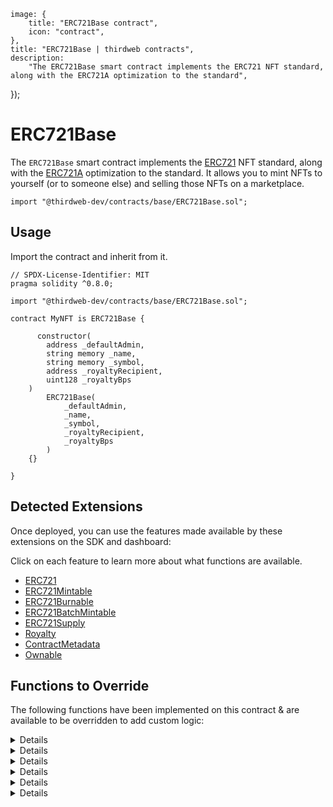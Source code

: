 
	image: {
		title: "ERC721Base contract",
		icon: "contract",
	},
	title: "ERC721Base | thirdweb contracts",
	description:
		"The ERC721Base smart contract implements the ERC721 NFT standard, along with the ERC721A optimization to the standard",
});

# ERC721Base

The `ERC721Base` smart contract implements the [ERC721](https://eips.ethereum.org/EIPS/eip-721) NFT standard,
along with the [ERC721A](https://www.erc721a.org/) optimization to the standard.
It allows you to mint NFTs to yourself (or to someone else) and selling those NFTs on a marketplace.

```solidity
import "@thirdweb-dev/contracts/base/ERC721Base.sol";
```

<GithubButtonLink href="https://github.com/thirdweb-dev/contracts/blob/main/contracts/base/ERC721Base.sol" />

## Usage

Import the contract and inherit from it.

```solidity
// SPDX-License-Identifier: MIT
pragma solidity ^0.8.0;

import "@thirdweb-dev/contracts/base/ERC721Base.sol";

contract MyNFT is ERC721Base {

	  constructor(
        address _defaultAdmin,
        string memory _name,
        string memory _symbol,
        address _royaltyRecipient,
        uint128 _royaltyBps
    )
        ERC721Base(
            _defaultAdmin,
            _name,
            _symbol,
            _royaltyRecipient,
            _royaltyBps
        )
    {}

}
```

## Detected Extensions

Once deployed, you can use the features made available by these extensions on the SDK and dashboard:

Click on each feature to learn more about what functions are available.

- [ERC721](/contracts/build/extensions/erc-721/ERC721)
- [ERC721Mintable](/contracts/build/extensions/erc-721/ERC721Mintable)
- [ERC721Burnable](/contracts/build/extensions/erc-721/ERC721Burnable)
- [ERC721BatchMintable](/contracts/build/extensions/erc-721/ERC721BatchMintable)
- [ERC721Supply](/contracts/build/extensions/erc-721/ERC721Supply)
- [Royalty](/contracts/build/extensions/general/Royalty)
- [ContractMetadata](/contracts/build/extensions/general/ContractMetadata)
- [Ownable](/contracts/build/extensions/general/Ownable)

## Functions to Override

The following functions have been implemented on this contract & are available to be overridden to add custom logic:

<Details id="tokenURI" summary="tokenURI">

```solidity
    /**
     *  @notice         Returns the metadata URI for an NFT.
     *  @dev            See `BatchMintMetadata` for handling of metadata in this contract.
     *
     *  @param _tokenId The tokenId of an NFT.
     */
    function tokenURI(uint256 _tokenId) public view virtual override returns (string memory) {
        string memory fullUriForToken = fullURI[_tokenId];
        if (bytes(fullUriForToken).length > 0) {
            return fullUriForToken;
        }

        string memory batchUri = _getBaseURI(_tokenId);
        return string(abi.encodePacked(batchUri, _tokenId.toString()));
    }

```

</Details>

<Details id="mintTo" summary="mintTo">

```solidity
    /**
     *  @notice          Lets an authorized address mint an NFT to a recipient.
     *  @dev             The logic in the `_canMint` function determines whether the caller is authorized to mint NFTs.
     *
     *  @param _to       The recipient of the NFT to mint.
     *  @param _tokenURI The full metadata URI for the NFT minted.
     */
    function mintTo(address _to, string memory _tokenURI) public virtual {
        require(_canMint(), "Not authorized to mint.");
        _setTokenURI(nextTokenIdToMint(), _tokenURI);
        _safeMint(_to, 1, "");
    }
```

</Details>

<Details id="batchMintTo" summary="batchMintTo">

```solidity
    /**
     *  @notice          Lets an authorized address mint multiple NFTs at once to a recipient.
     *  @dev             The logic in the `_canMint` function determines whether the caller is authorized to mint NFTs.
     *
     *  @param _to       The recipient of the NFT to mint.
     *  @param _quantity The number of NFTs to mint.
     *  @param _baseURI  The baseURI for the `n` number of NFTs minted. The metadata for each NFT is `baseURI/tokenId`
     *  @param _data     Additional data to pass along during the minting of the NFT.
     */
    function batchMintTo(
        address _to,
        uint256 _quantity,
        string memory _baseURI,
        bytes memory _data
    ) public virtual {
        require(_canMint(), "Not authorized to mint.");
        _batchMintMetadata(nextTokenIdToMint(), _quantity, _baseURI);
        _safeMint(_to, _quantity, _data);
    }
```

</Details>

<Details id="burn" summary="burn">

```solidity
    /**
     *  @notice         Lets an owner or approved operator burn the NFT of the given tokenId.
     *  @dev            ERC721A's `_burn(uint256,bool)` internally checks for token approvals.
     *
     *  @param _tokenId The tokenId of the NFT to burn.
     */
    function burn(uint256 _tokenId) external virtual {
        _burn(_tokenId, true);
    }

    /*//////////////////////////////////////////////////////////////
                        Public getters
    //////////////////////////////////////////////////////////////*/

    /// @notice The tokenId assigned to the next new NFT to be minted.
    function nextTokenIdToMint() public view virtual returns (uint256) {
        return _currentIndex;
    }

```

</Details>

<Details id="transferFrom" summary="transferFrom">

```solidity
    /// @dev See {ERC721-_transferFrom}.
    function transferFrom(
        address from,
        address to,
        uint256 tokenId
    ) public virtual override(ERC721A) onlyAllowedOperator(from) {
        super.transferFrom(from, to, tokenId);
    }
```

</Details>

<Details id="safeTransferFrom" summary="safeTransferFrom">
```solidity
    /// @dev See {ERC721-_safeTransferFrom}.
    function safeTransferFrom(
        address from,
        address to,
        uint256 tokenId
    ) public virtual override(ERC721A) onlyAllowedOperator(from) {
        super.safeTransferFrom(from, to, tokenId);
    }
```
</Details>

